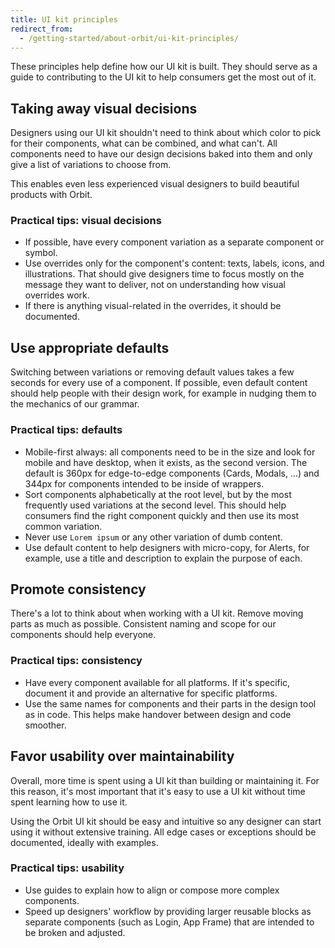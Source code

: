 ```yaml
---
title: UI kit principles
redirect_from:
  - /getting-started/about-orbit/ui-kit-principles/
---
```


These principles help define how our UI kit is built.
They should serve as a guide to contributing to the UI kit to help consumers get the most out of it.

## Taking away visual decisions

Designers using our UI kit shouldn't need to think about which color to pick for their components,
what can be combined, and what can't.
All components need to have our design decisions baked into them
and only give a list of variations to choose from.

This enables even less experienced visual designers to build beautiful products with Orbit.

### Practical tips: visual decisions

- If possible, have every component variation as a separate component or symbol.
- Use overrides only for the component's content: texts, labels, icons, and illustrations.
  That should give designers time to focus mostly on the message they want to deliver,
  not on understanding how visual overrides work.
- If there is anything visual-related in the overrides, it should be documented.

## Use appropriate defaults

Switching between variations or removing default values takes a few seconds for every use of a component.
If possible, even default content should help people with their design work,
for example in nudging them to the mechanics of our grammar.

### Practical tips: defaults

- Mobile-first always:
  all components need to be in the size and look for mobile and have desktop,
  when it exists, as the second version.
  The default is 360px for edge-to-edge components (Cards, Modals, ...)
  and 344px for components intended to be inside of wrappers.
- Sort components alphabetically at the root level,
  but by the most frequently used variations at the second level.
  This should help consumers find the right component quickly and then use its most common variation.
- Never use `Lorem ipsum` or any other variation of dumb content.
- Use default content to help designers with micro-copy,
  for Alerts, for example, use a title and description to explain the purpose of each.

## Promote consistency

There's a lot to think about when working with a UI kit.
Remove moving parts as much as possible.
Consistent naming and scope for our components should help everyone.

### Practical tips: consistency

- Have every component available for all platforms.
  If it's specific, document it and provide an alternative for specific platforms.
- Use the same names for components and their parts in the design tool as in code.
  This helps make handover between design and code smoother.

## Favor usability over maintainability

Overall, more time is spent using a UI kit than building or maintaining it.
For this reason, it's most important that it's easy to use a UI kit
without time spent learning how to use it.

Using the Orbit UI kit should be easy and intuitive
so any designer can start using it without extensive training.
All edge cases or exceptions should be documented, ideally with examples.

### Practical tips: usability

- Use guides to explain how to align or compose more complex components.
- Speed up designers' workflow by providing larger reusable blocks as separate components
  (such as Login, App Frame) that are intended to be broken and adjusted.
